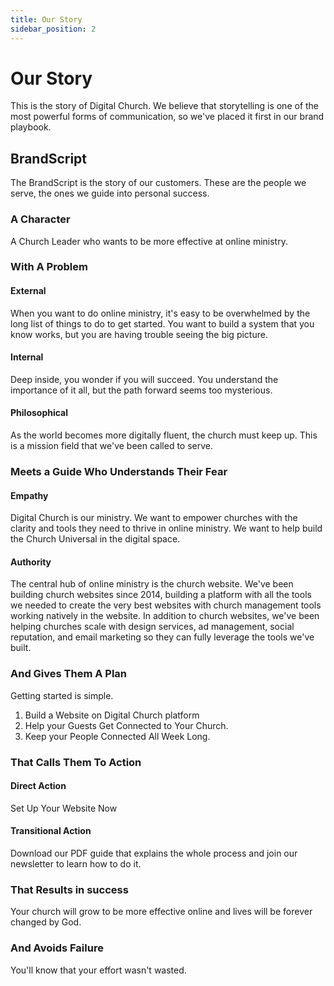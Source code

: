 ```yaml
---
title: Our Story
sidebar_position: 2
---
```


# Our Story

This is the story of Digital Church. We believe that storytelling is one of the most powerful forms of communication, so we've placed it first in our brand playbook.

## BrandScript

The BrandScript is the story of our customers. These are the people we serve, the ones we guide into personal success.

### A Character

A Church Leader who wants to be more effective at online ministry.

### With A Problem

#### External

When you want to do online ministry, it's easy to be overwhelmed by the long list of things to do to get started. You want to build a system that you know works, but you are having trouble seeing the big picture.

#### Internal

Deep inside, you wonder if you will succeed. You understand the importance of it all, but the path forward seems too mysterious.

#### Philosophical

As the world becomes more digitally fluent, the church must keep up. This is a mission field that we've been called to serve.

### Meets a Guide Who Understands Their Fear

#### Empathy

Digital Church is our ministry. We want to empower churches with the clarity and tools they need to thrive in online ministry. We want to help build the Church Universal in the digital space.

#### Authority

The central hub of online ministry is the church website. We've been building church websites since 2014, building a platform with all the tools we needed to create the very best websites with church management tools working natively in the website. In addition to church websites, we've been helping churches scale with design services, ad management, social reputation, and email marketing so they can fully leverage the tools we've built.

### And Gives Them A Plan

Getting started is simple.

1. Build a Website on Digital Church platform
2. Help your Guests Get Connected to Your Church.
3. Keep your People Connected All Week Long.

### That Calls Them To Action

#### Direct Action

Set Up Your Website Now

#### Transitional Action

Download our PDF guide that explains the whole process and join our newsletter to learn how to do it.

### That Results in success

Your church will grow to be more effective online and lives will be forever changed by God.

### And Avoids Failure

You'll know that your effort wasn't wasted.